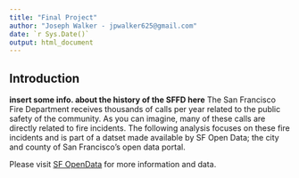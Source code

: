 ```yaml
---
title: "Final Project"
author: "Joseph Walker - jpwalker625@gmail.com"
date: `r Sys.Date()`
output: html_document
---
```


## Introduction

**insert some info. about the history of the SFFD here**
The San Francisco Fire Department receives thousands of calls per year related to the public safety of the community. As you can imagine, many of these calls are directly related to fire incidents. The following analysis focuses on these fire incidents and is part of a datset made available by SF Open Data; the city and county of San Francisco's open data portal.

Please visit [SF OpenData](https://data.sfgov.org/) for more information and data.
